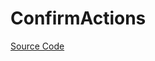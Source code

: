 
<Meta title="Feedback/ConfirmActions/Doc" />

# ConfirmActions

<Description of={ConfirmActions} />

[Source Code](https://github.com/Mezzanine-UI/mezzanine/blob/main/packages/react/src/ConfirmActions/ConfirmActions.tsx)

<ArgsTable of={ConfirmActions} />

